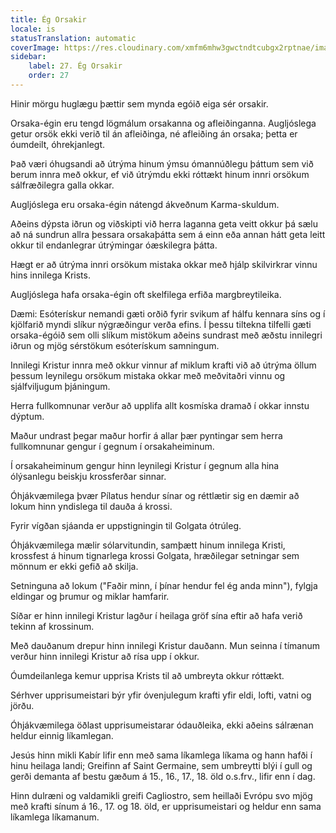 ```yaml
---
title: Ég Orsakir
locale: is
statusTranslation: automatic
coverImage: https://res.cloudinary.com/xmfm6mhw3gwctndtcubgx2rptnae/image/upload/v1741354419/small_cover_la_gran_rebelion_28716e29d2.webp
sidebar:
    label: 27. Ég Orsakir
    order: 27
---
```

Hinir mörgu huglægu þættir sem mynda egóið eiga sér orsakir.

Orsaka-égin eru tengd lögmálum orsakanna og afleiðinganna. Augljóslega getur orsök ekki verið til án afleiðinga, né afleiðing án orsaka; þetta er óumdeilt, óhrekjanlegt.

Það væri óhugsandi að útrýma hinum ýmsu ómannúðlegu þáttum sem við berum innra með okkur, ef við útrýmdu ekki róttækt hinum innri orsökum sálfræðilegra galla okkar.

Augljóslega eru orsaka-égin nátengd ákveðnum Karma-skuldum.

Aðeins dýpsta iðrun og viðskipti við herra laganna geta veitt okkur þá sælu að ná sundrun allra þessara orsakaþátta sem á einn eða annan hátt geta leitt okkur til endanlegrar útrýmingar óæskilegra þátta.

Hægt er að útrýma innri orsökum mistaka okkar með hjálp skilvirkrar vinnu hins innilega Krists.

Augljóslega hafa orsaka-égin oft skelfilega erfiða margbreytileika.

Dæmi: Esóterískur nemandi gæti orðið fyrir svikum af hálfu kennara síns og í kjölfarið myndi slíkur nýgræðingur verða efins. Í þessu tiltekna tilfelli gæti orsaka-égóið sem olli slíkum mistökum aðeins sundrast með æðstu innilegri iðrun og mjög sérstökum esóterískum samningum.

Innilegi Kristur innra með okkur vinnur af miklum krafti við að útrýma öllum þessum leynilegu orsökum mistaka okkar með meðvitaðri vinnu og sjálfviljugum þjáningum.

Herra fullkomnunar verður að upplifa allt kosmíska dramað í okkar innstu dýptum.

Maður undrast þegar maður horfir á allar þær pyntingar sem herra fullkomnunar gengur í gegnum í orsakaheiminum.

Í orsakaheiminum gengur hinn leynilegi Kristur í gegnum alla hina ólýsanlegu beiskju krossferðar sinnar.

Óhjákvæmilega þvær Pílatus hendur sínar og réttlætir sig en dæmir að lokum hinn yndislega til dauða á krossi.

Fyrir vígðan sjáanda er uppstigningin til Golgata ótrúleg.

Óhjákvæmilega mælir sólarvitundin, samþætt hinum innilega Kristi, krossfest á hinum tignarlega krossi Golgata, hræðilegar setningar sem mönnum er ekki gefið að skilja.

Setninguna að lokum ("Faðir minn, í þínar hendur fel ég anda minn"), fylgja eldingar og þrumur og miklar hamfarir.

Síðar er hinn innilegi Kristur lagður í heilaga gröf sína eftir að hafa verið tekinn af krossinum.

Með dauðanum drepur hinn innilegi Kristur dauðann. Mun seinna í tímanum verður hinn innilegi Kristur að rísa upp í okkur.

Óumdeilanlega kemur upprisa Krists til að umbreyta okkur róttækt.

Sérhver upprisumeistari býr yfir óvenjulegum krafti yfir eldi, lofti, vatni og jörðu.

Óhjákvæmilega öðlast upprisumeistarar ódauðleika, ekki aðeins sálrænan heldur einnig líkamlegan.

Jesús hinn mikli Kabír lifir enn með sama líkamlega líkama og hann hafði í hinu heilaga landi; Greifinn af Saint Germaine, sem umbreytti blýi í gull og gerði demanta af bestu gæðum á 15., 16., 17., 18. öld o.s.frv., lifir enn í dag.

Hinn dulræni og valdamikli greifi Cagliostro, sem heillaði Evrópu svo mjög með krafti sínum á 16., 17. og 18. öld, er upprisumeistari og heldur enn sama líkamlega líkamanum.

